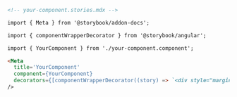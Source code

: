 ```md
<!-- your-component.stories.mdx -->

import { Meta } from '@storybook/addon-docs';

import { componentWrapperDecorator } from '@storybook/angular';

import { YourComponent } from './your-component.component';

<Meta
  title='YourComponent'
  component={YourComponent}
  decorators={[componentWrapperDecorator((story) => `<div style="margin: 3em">${story}</div>`)]}
/>
```